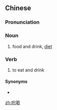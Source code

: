 ==Chinese==
{{zh-forms}}

===Pronunciation===
{{zh-pron
|m=chīhē
|cat=n
}}

===Noun===
{{zh-noun}}

# {{lb|zh|colloquial}} food and drink, [[diet]]

===Verb===
{{zh-verb}}

# to eat and drink

====Synonyms====
* {{zh-l|飲食}}

[[zh:吃喝]]